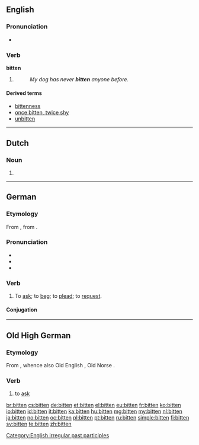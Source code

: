 {{also|Bitten}}
==English==

===Pronunciation===
* {{IPA|/ˈbɪtən/|/ˈbɪtn̩/}}
*: {{rhymes|ɪtən}}

===Verb===
'''bitten'''

# {{past participle of|bite}}
#: ''My dog has never '''bitten''' anyone before.''

====Derived terms====
* [[bittenness]]
* [[once bitten, twice shy]]
* [[unbitten]]

[[Category:English irregular past participles]]

----

==Dutch==

===Noun===
{{head|nl}}

# {{nl-noun-form|pl=1|bit}}

----

==German==

===Etymology===
From {{etyl|goh|de}} {{term|bitten|lang=goh}}, from {{etyl|gem-pro|de}} {{recons|bidjaną|lang=gem-pro}}.

===Pronunciation===
* {{IPA|/ˈbɪtn̩/|ˈbɪtən|lang=de}}
* {{audio|De-bitten.ogg|audio}}
* {{audio|De-at-bitten.ogg|audio (Austria)}}

===Verb===
{{de-verb-strong|class=5|bittet|bat|gebeten|past subjunctive=bäte}}

# {{transitive|or|intransitive}} To [[ask]]; to [[beg]]; to [[plead]]; to [[request]].

====Conjugation====
{{de-conj-strong|bitt|bat|gebeten|h|e||bät|a}}

----

==Old High German==

===Etymology===
From {{etyl|gem-pro|goh}} {{recons|bidjaną|lang=gem-pro}}, whence also Old English {{term|biddan|lang=ang}}, Old Norse {{term|biðja|lang=non}}.

===Verb===
{{head|goh|verb}}

# to [[ask]]

[[br:bitten]]
[[cs:bitten]]
[[de:bitten]]
[[et:bitten]]
[[el:bitten]]
[[eu:bitten]]
[[fr:bitten]]
[[ko:bitten]]
[[io:bitten]]
[[id:bitten]]
[[it:bitten]]
[[ka:bitten]]
[[hu:bitten]]
[[mg:bitten]]
[[my:bitten]]
[[nl:bitten]]
[[ja:bitten]]
[[no:bitten]]
[[oc:bitten]]
[[pl:bitten]]
[[pt:bitten]]
[[ru:bitten]]
[[simple:bitten]]
[[fi:bitten]]
[[sv:bitten]]
[[te:bitten]]
[[zh:bitten]]